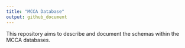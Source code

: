 ```yaml
---
title: "MCCA Database"
output: github_document
---
```


This repository aims to describe and document the schemas within the MCCA databases.
